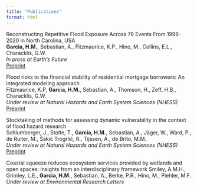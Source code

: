 ```yaml
---
title: "Publications"
format: html
---
```


Reconstructing Repetitive Flood Exposure Across 78 Events From 1996-2020 in North Carolina, USA   
**Garcia, H.M.**, Sebastian, A., Fitzmaurice, K.P., Hino, M., Collins, E.L., Characklis, G.W.  
*In press at Earth's Future*  
[Preprint](https://essopenarchive.org/doi/full/10.22541/essoar.173939553.30297552/v1)  

Flood risks to the financial stability of residential mortgage borrowers: An integrated modeling approach  
Fitzmaurice, K.P, **Garcia, H.M.**, Sebastian, A., Thomson, H., Zeff, H.B., Characklis, G.W.  
*Under review at Natural Hazards and Earth System Sciences (NHESS)*  
[Preprint](https://egusphere.copernicus.org/preprints/2025/egusphere-2025-2049/egusphere-2025-2049.pdf)  

Stocktaking of methods for assessing dynamic vulnerability in the context of flood hazard research  
Schlumberger, J., Stolte, T., **Garcia, H.M.**, Sebastian, A., Jäger, W., Ward, P., de Ruiter, M., Šakić Trogrlić, R., Tijssen, A., de Brito, M.M.  
*Under review at Natural Hazards and Earth System Sciences (NHESS)*  
[Preprint](https://egusphere.copernicus.org/preprints/2025/egusphere-2025-850/egusphere-2025-850.pdf)  

Coastal squeeze reduces ecosystem services provided by wetlands and open spaces: insights from an interdisciplinary framework
Smiley, A.M.H., Grimley, L.E., **Garcia, H.M.**, Sebastian, A., Berke, P.R., Hino, M., Piehler, M.F.
*Under review at Environmental Research Letters*

